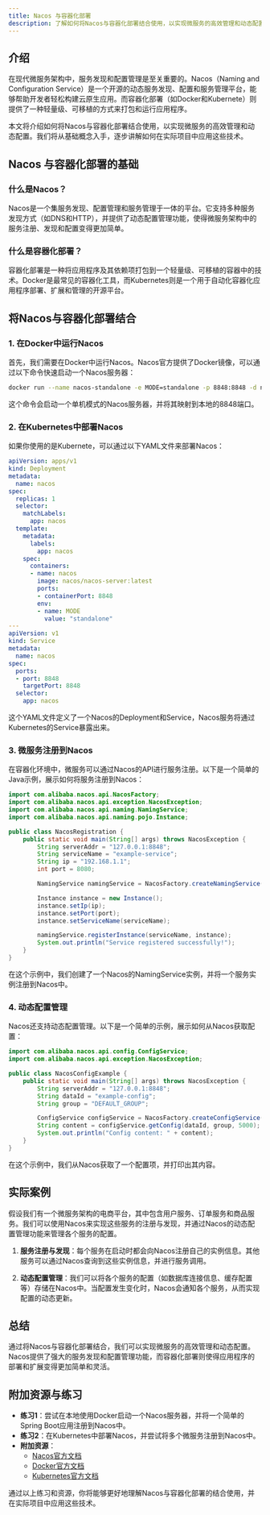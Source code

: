 ```yaml
---
title: Nacos 与容器化部署
description: 了解如何将Nacos与容器化部署结合使用，以实现微服务的高效管理和动态配置。
---
```


## 介绍

在现代微服务架构中，服务发现和配置管理是至关重要的。Nacos（Naming and Configuration Service）是一个开源的动态服务发现、配置和服务管理平台，能够帮助开发者轻松构建云原生应用。而容器化部署（如Docker和Kubernete）则提供了一种轻量级、可移植的方式来打包和运行应用程序。

本文将介绍如何将Nacos与容器化部署结合使用，以实现微服务的高效管理和动态配置。我们将从基础概念入手，逐步讲解如何在实际项目中应用这些技术。

## Nacos 与容器化部署的基础

### 什么是Nacos？

Nacos是一个集服务发现、配置管理和服务管理于一体的平台。它支持多种服务发现方式（如DNS和HTTP），并提供了动态配置管理功能，使得微服务架构中的服务注册、发现和配置变得更加简单。

### 什么是容器化部署？

容器化部署是一种将应用程序及其依赖项打包到一个轻量级、可移植的容器中的技术。Docker是最常见的容器化工具，而Kubernetes则是一个用于自动化容器化应用程序部署、扩展和管理的开源平台。

## 将Nacos与容器化部署结合

### 1. 在Docker中运行Nacos

首先，我们需要在Docker中运行Nacos。Nacos官方提供了Docker镜像，可以通过以下命令快速启动一个Nacos服务器：

```bash
docker run --name nacos-standalone -e MODE=standalone -p 8848:8848 -d nacos/nacos-server:latest
```

这个命令会启动一个单机模式的Nacos服务器，并将其映射到本地的8848端口。

### 2. 在Kubernetes中部署Nacos

如果你使用的是Kubernete，可以通过以下YAML文件来部署Nacos：

```yaml
apiVersion: apps/v1
kind: Deployment
metadata:
  name: nacos
spec:
  replicas: 1
  selector:
    matchLabels:
      app: nacos
  template:
    metadata:
      labels:
        app: nacos
    spec:
      containers:
      - name: nacos
        image: nacos/nacos-server:latest
        ports:
        - containerPort: 8848
        env:
        - name: MODE
          value: "standalone"
---
apiVersion: v1
kind: Service
metadata:
  name: nacos
spec:
  ports:
  - port: 8848
    targetPort: 8848
  selector:
    app: nacos
```

这个YAML文件定义了一个Nacos的Deployment和Service，Nacos服务将通过Kubernetes的Service暴露出来。

### 3. 微服务注册到Nacos

在容器化环境中，微服务可以通过Nacos的API进行服务注册。以下是一个简单的Java示例，展示如何将服务注册到Nacos：

```java
import com.alibaba.nacos.api.NacosFactory;
import com.alibaba.nacos.api.exception.NacosException;
import com.alibaba.nacos.api.naming.NamingService;
import com.alibaba.nacos.api.naming.pojo.Instance;

public class NacosRegistration {
    public static void main(String[] args) throws NacosException {
        String serverAddr = "127.0.0.1:8848";
        String serviceName = "example-service";
        String ip = "192.168.1.1";
        int port = 8080;

        NamingService namingService = NacosFactory.createNamingService(serverAddr);

        Instance instance = new Instance();
        instance.setIp(ip);
        instance.setPort(port);
        instance.setServiceName(serviceName);

        namingService.registerInstance(serviceName, instance);
        System.out.println("Service registered successfully!");
    }
}
```

在这个示例中，我们创建了一个Nacos的NamingService实例，并将一个服务实例注册到Nacos中。

### 4. 动态配置管理

Nacos还支持动态配置管理。以下是一个简单的示例，展示如何从Nacos获取配置：

```java
import com.alibaba.nacos.api.config.ConfigService;
import com.alibaba.nacos.api.exception.NacosException;

public class NacosConfigExample {
    public static void main(String[] args) throws NacosException {
        String serverAddr = "127.0.0.1:8848";
        String dataId = "example-config";
        String group = "DEFAULT_GROUP";

        ConfigService configService = NacosFactory.createConfigService(serverAddr);
        String content = configService.getConfig(dataId, group, 5000);
        System.out.println("Config content: " + content);
    }
}
```

在这个示例中，我们从Nacos获取了一个配置项，并打印出其内容。

## 实际案例

假设我们有一个微服务架构的电商平台，其中包含用户服务、订单服务和商品服务。我们可以使用Nacos来实现这些服务的注册与发现，并通过Nacos的动态配置管理功能来管理各个服务的配置。

1. **服务注册与发现**：每个服务在启动时都会向Nacos注册自己的实例信息。其他服务可以通过Nacos查询到这些实例信息，并进行服务调用。

2. **动态配置管理**：我们可以将各个服务的配置（如数据库连接信息、缓存配置等）存储在Nacos中。当配置发生变化时，Nacos会通知各个服务，从而实现配置的动态更新。

## 总结

通过将Nacos与容器化部署结合，我们可以实现微服务的高效管理和动态配置。Nacos提供了强大的服务发现和配置管理功能，而容器化部署则使得应用程序的部署和扩展变得更加简单和灵活。

## 附加资源与练习

- **练习1**：尝试在本地使用Docker启动一个Nacos服务器，并将一个简单的Spring Boot应用注册到Nacos中。
- **练习2**：在Kubernetes中部署Nacos，并尝试将多个微服务注册到Nacos中。
- **附加资源**：
  - [Nacos官方文档](https://nacos.io/zh-cn/docs/what-is-nacos.html)
  - [Docker官方文档](https://docs.docker.com/)
  - [Kubernetes官方文档](https://kubernetes.io/docs/home/)

通过以上练习和资源，你将能够更好地理解Nacos与容器化部署的结合使用，并在实际项目中应用这些技术。